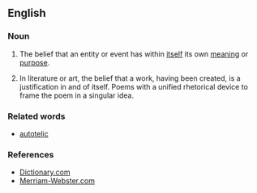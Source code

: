 ==English==

===Noun===
{{en-noun|-}}

# The belief that an entity or event has within [[itself]] its own [[meaning]] or [[purpose]].
# {{art}} In literature or art, the belief that a work, having been created, is a justification in and of itself. Poems with a unified rhetorical device to frame the poem in a singular idea. 

===Related words===
*[[autotelic]]

===References===
* [http://dictionary.reference.com/browse/autotelicism Dictionary.com]
* [http://www.m-w.com/dictionary/autotelicism Merriam-Webster.com]